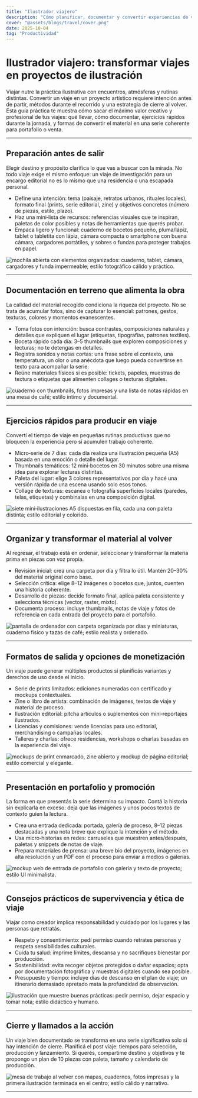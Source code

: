 ```yaml
---
title: "Ilustrador viajero"
description: "Cómo planificar, documentar y convertir experiencias de viaje en series de ilustraciones vendibles y significativas."
cover: "@assets/blogs/travel/cover.png"
date: 2025-10-04
tag: "Productividad"
---
```



# Ilustrador viajero: transformar viajes en proyectos de ilustración

Viajar nutre la práctica ilustrativa con encuentros, atmósferas y rutinas distintas. Convertir un viaje en un proyecto artístico requiere intención antes de partir, métodos durante el recorrido y una estrategia de cierre al volver. Esta guía práctica te muestra cómo sacar el máximo valor creativo y profesional de tus viajes: qué llevar, cómo documentar, ejercicios rápidos durante la jornada, y formas de convertir el material en una serie coherente para portafolio o venta.

---

## Preparación antes de salir

Elegir destino y propósito clarifica lo que vas a buscar con la mirada. No todo viaje exige el mismo enfoque: un viaje de investigación para un encargo editorial no es lo mismo que una residencia o una escapada personal.

- Define una intención: tema (paisaje, retratos urbanos, rituales locales), formato final (prints, serie editorial, zine) y objetivos concretos (número de piezas, estilo, plazo).
- Haz una mini‑lista de recursos: referencias visuales que te inspiran, paletas de color posibles y notas de herramientas que querés probar.
- Empaca ligero y funcional: cuaderno de bocetos pequeño, pluma/lápiz, tablet o tabletita con lápiz, cámara compacta o smartphone con buena cámara, cargadores portátiles, y sobres o fundas para proteger trabajos en papel.

<Image
  src={image1}
  alt="mochila abierta con elementos organizados: cuaderno, tablet, cámara, cargadores y funda impermeable; estilo fotográfico cálido y práctico."
/>

---

## Documentación en terreno que alimenta la obra

La calidad del material recogido condiciona la riqueza del proyecto. No se trata de acumular fotos, sino de capturar lo esencial: patrones, gestos, texturas, colores y momentos evanescentes.

- Toma fotos con intención: busca contrastes, composiciones naturales y detalles que expliquen el lugar (etiquetas, tipografías, patrones textiles).
- Boceta rápido cada día: 3–5 thumbnails que exploren composiciones y lecturas; no te detengas en detalles.
- Registra sonidos y notas cortas: una frase sobre el contexto, una temperatura, un olor o una anécdota que luego pueda convertirse en texto para acompañar la serie.
- Reúne materiales físicos si es posible: tickets, papeles, muestras de textura o etiquetas que alimenten collages o texturas digitales.

<Image
  src={image2}
  alt="cuaderno con thumbnails, fotos impresas y una lista de notas rápidas en una mesa de café; estilo íntimo y documental."
/>

---

## Ejercicios rápidos para producir en viaje

Convertí el tiempo de viaje en pequeñas rutinas productivas que no bloqueen la experiencia pero sí acumulen trabajo coherente.

- Micro‑serie de 7 días: cada día realiza una ilustración pequeña (A5) basada en una emoción o detalle del lugar.
- Thumbnails temáticos: 12 mini‑bocetos en 30 minutos sobre una misma idea para explorar lecturas distintas.
- Paleta del lugar: elige 3 colores representativos por día y hacé una versión rápida de una escena usando solo esos tonos.
- Collage de texturas: escanea o fotografía superficies locales (paredes, telas, etiquetas) y combinalas en una composición digital.

<Image
  src={image3}
  alt="siete mini‑ilustraciones A5 dispuestas en fila, cada una con paleta distinta; estilo editorial y colorido."
/>

---

## Organizar y transformar el material al volver

Al regresar, el trabajo está en ordenar, seleccionar y transformar la materia prima en piezas con voz propia.

- Revisión inicial: crea una carpeta por día y filtra lo útil. Mantén 20–30% del material original como base.
- Selección crítica: elige 8–12 imágenes o bocetos que, juntos, cuenten una historia coherente.
- Desarrollo de piezas: decide formato final, aplica paleta consistente y selecciona técnicas (vector, raster, mixto).
- Documenta proceso: incluye thumbnails, notas de viaje y fotos de referencia en cada entrada del proyecto para el portafolio.

<Image
  src={image4}
  alt="pantalla de ordenador con carpeta organizada por días y miniaturas, cuaderno físico y tazas de café; estilo realista y ordenado."
/>

---

## Formatos de salida y opciones de monetización

Un viaje puede generar múltiples productos si planificás variantes y derechos de uso desde el inicio.

- Serie de prints limitados: ediciones numeradas con certificado y mockups contextuales.
- Zine o libro de artista: combinación de imágenes, textos de viaje y material de proceso.
- Ilustración editorial: pitcha artículos o suplementos con mini‑reportajes ilustrados.
- Licencias y comisiones: vende licencias para uso editorial, merchandising o campañas locales.
- Talleres y charlas: ofrece residencias, workshops o charlas basadas en la experiencia del viaje.

<Image
  src={image5}
  alt="mockups de print enmarcado, zine abierto y mockup de página editorial; estilo comercial y elegante."
/>

---

## Presentación en portafolio y promoción

La forma en que presentás la serie determina su impacto. Contá la historia sin explicarla en exceso: deja que las imágenes y unos pocos textos de contexto guíen la lectura.

- Crea una entrada dedicada: portada, galería de proceso, 8–12 piezas destacadas y una nota breve que explique la intención y el método.
- Usa micro‑historias en redes: carruseles que muestren antes/después, paletas y snippets de notas de viaje.
- Prepara materiales de prensa: una breve bio del proyecto, imágenes en alta resolución y un PDF con el proceso para enviar a medios o galerías.

<Image
  src={image6}
  alt="mockup web de entrada de portafolio con galería y texto de proyecto; estilo UI minimalista."
/>

---

## Consejos prácticos de supervivencia y ética de viaje

Viajar como creador implica responsabilidad y cuidado por los lugares y las personas que retratás.

- Respeto y consentimiento: pedí permiso cuando retrates personas y respeta sensibilidades culturales.
- Cuida tu salud: imprime límites, descansa y no sacrifiques bienestar por producción.
- Sostenibilidad: evita recoger objetos protegidos o dañar espacios; opta por documentación fotográfica y muestras digitales cuando sea posible.
- Presupuesto y tiempo: incluye días de descanso en el plan de viaje; un itinerario demasiado apretado mata la profundidad de observación.

<Image
  src={image7}
  alt="ilustración que muestre buenas prácticas: pedir permiso, dejar espacio y tomar nota; estilo didáctico y humano."
/>

---

## Cierre y llamados a la acción

Un viaje bien documentado se transforma en una serie significativa solo si hay intención de cierre. Planificá el post viaje: tiempos para selección, producción y lanzamiento. Si querés, compartime destino y objetivos y te propongo un plan de 10 piezas con paleta, tamaño y calendario de producción.

<Image
  src={image8}
  alt="mesa de trabajo al volver con mapas, cuadernos, fotos impresas y la primera ilustración terminada en el centro; estilo cálido y narrativo."
/>

---
